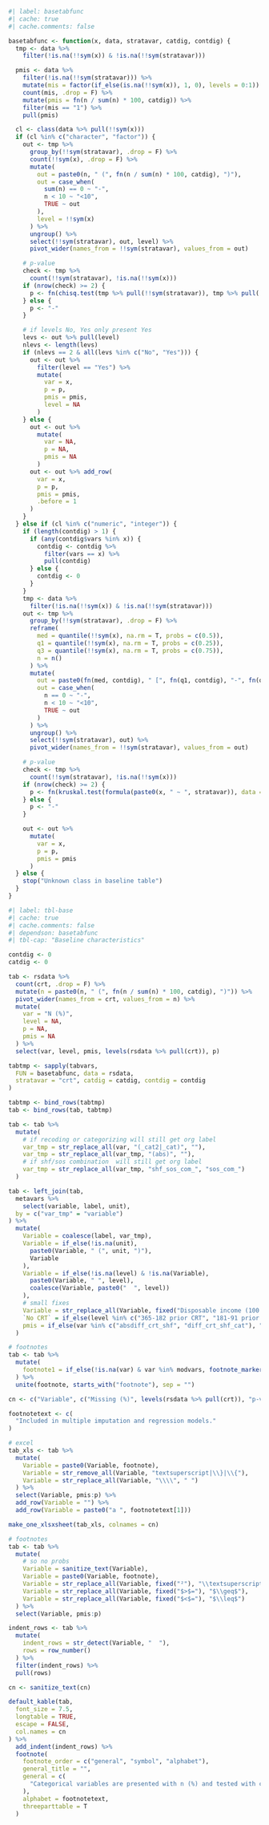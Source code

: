 ```r
#| label: basetabfunc
#| cache: true
#| cache.comments: false

basetabfunc <- function(x, data, stratavar, catdig, contdig) {
  tmp <- data %>%
    filter(!is.na(!!sym(x)) & !is.na(!!sym(stratavar)))

  pmis <- data %>%
    filter(!is.na(!!sym(stratavar))) %>%
    mutate(mis = factor(if_else(is.na(!!sym(x)), 1, 0), levels = 0:1)) %>%
    count(mis, .drop = F) %>%
    mutate(pmis = fn(n / sum(n) * 100, catdig)) %>%
    filter(mis == "1") %>%
    pull(pmis)

  cl <- class(data %>% pull(!!sym(x)))
  if (cl %in% c("character", "factor")) {
    out <- tmp %>%
      group_by(!!sym(stratavar), .drop = F) %>%
      count(!!sym(x), .drop = F) %>%
      mutate(
        out = paste0(n, " (", fn(n / sum(n) * 100, catdig), ")"),
        out = case_when(
          sum(n) == 0 ~ "-",
          n < 10 ~ "<10",
          TRUE ~ out
        ),
        level = !!sym(x)
      ) %>%
      ungroup() %>%
      select(!!sym(stratavar), out, level) %>%
      pivot_wider(names_from = !!sym(stratavar), values_from = out)

    # p-value
    check <- tmp %>%
      count(!!sym(stratavar), !is.na(!!sym(x)))
    if (nrow(check) >= 2) {
      p <- fn(chisq.test(tmp %>% pull(!!sym(stratavar)), tmp %>% pull(!!sym(x)))$p.value, p = T, dig = 3)
    } else {
      p <- "-"
    }

    # if levels No, Yes only present Yes
    levs <- out %>% pull(level)
    nlevs <- length(levs)
    if (nlevs == 2 & all(levs %in% c("No", "Yes"))) {
      out <- out %>%
        filter(level == "Yes") %>%
        mutate(
          var = x,
          p = p,
          pmis = pmis,
          level = NA
        )
    } else {
      out <- out %>%
        mutate(
          var = NA,
          p = NA,
          pmis = NA
        )
      out <- out %>% add_row(
        var = x,
        p = p,
        pmis = pmis,
        .before = 1
      )
    }
  } else if (cl %in% c("numeric", "integer")) {
    if (length(contdig) > 1) {
      if (any(contdig$vars %in% x)) {
        contdig <- contdig %>%
          filter(vars == x) %>%
          pull(contdig)
      } else {
        contdig <- 0
      }
    }
    tmp <- data %>%
      filter(!is.na(!!sym(x)) & !is.na(!!sym(stratavar)))
    out <- tmp %>%
      group_by(!!sym(stratavar), .drop = F) %>%
      reframe(
        med = quantile(!!sym(x), na.rm = T, probs = c(0.5)),
        q1 = quantile(!!sym(x), na.rm = T, probs = c(0.25)),
        q3 = quantile(!!sym(x), na.rm = T, probs = c(0.75)),
        n = n()
      ) %>%
      mutate(
        out = paste0(fn(med, contdig), " [", fn(q1, contdig), "-", fn(q3, contdig), "]"),
        out = case_when(
          n == 0 ~ "-",
          n < 10 ~ "<10",
          TRUE ~ out
        )
      ) %>%
      ungroup() %>%
      select(!!sym(stratavar), out) %>%
      pivot_wider(names_from = !!sym(stratavar), values_from = out)

    # p-value
    check <- tmp %>%
      count(!!sym(stratavar), !is.na(!!sym(x)))
    if (nrow(check) >= 2) {
      p <- fn(kruskal.test(formula(paste0(x, " ~ ", stratavar)), data = tmp)$p.value, p = T, dig = 3)
    } else {
      p <- "-"
    }

    out <- out %>%
      mutate(
        var = x,
        p = p,
        pmis = pmis
      )
  } else {
    stop("Unknown class in baseline table")
  }
}
```

```r
#| label: tbl-base
#| cache: true
#| cache.comments: false
#| dependson: basetabfunc
#| tbl-cap: "Baseline characteristics"

contdig <- 0
catdig <- 0

tab <- rsdata %>%
  count(crt, .drop = F) %>%
  mutate(n = paste0(n, " (", fn(n / sum(n) * 100, catdig), ")")) %>%
  pivot_wider(names_from = crt, values_from = n) %>%
  mutate(
    var = "N (%)",
    level = NA,
    p = NA,
    pmis = NA
  ) %>%
  select(var, level, pmis, levels(rsdata %>% pull(crt)), p)

tabtmp <- sapply(tabvars,
  FUN = basetabfunc, data = rsdata,
  stratavar = "crt", catdig = catdig, contdig = contdig
)

tabtmp <- bind_rows(tabtmp)
tab <- bind_rows(tab, tabtmp)

tab <- tab %>%
  mutate(
    # if recoding or categorizing will still get org label
    var_tmp = str_replace_all(var, "(_cat2|_cat)", ""),
    var_tmp = str_replace_all(var_tmp, "(abs)", ""),
    # if shf/sos combination  will still get org label
    var_tmp = str_replace_all(var_tmp, "shf_sos_com_", "sos_com_")
  )

tab <- left_join(tab,
  metavars %>%
    select(variable, label, unit),
  by = c("var_tmp" = "variable")
) %>%
  mutate(
    Variable = coalesce(label, var_tmp),
    Variable = if_else(!is.na(unit),
      paste0(Variable, " (", unit, ")"),
      Variable
    ),
    Variable = if_else(!is.na(level) & !is.na(Variable),
      paste0(Variable, " ", level),
      coalesce(Variable, paste0("  ", level))
    ),
    # small fixes
    Variable = str_replace_all(Variable, fixed("Disposable income (100 SEK)"), "Income"),
    `No CRT` = if_else(level %in% c("365-182 prior CRT", "181-91 prior CRT", "90-31 prior CRT", "30-0 prior CRT", "1-30 after CRT"), "-", `No CRT`),
    pmis = if_else(var %in% c("absdiff_crt_shf", "diff_crt_shf_cat"), "0", pmis)
  )

# footnotes
tab <- tab %>%
  mutate(
    footnote1 = if_else(!is.na(var) & var %in% modvars, footnote_marker_alphabet(1, format = "latex"), "")
  ) %>%
  unite(footnote, starts_with("footnote"), sep = "")

cn <- c("Variable", c("Missing (%)", levels(rsdata %>% pull(crt)), "p-value"))

footnotetext <- c(
  "Included in multiple imputation and regression models."
)

# excel
tab_xls <- tab %>%
  mutate(
    Variable = paste0(Variable, footnote),
    Variable = str_remove_all(Variable, "textsuperscript|\\}|\\{"),
    Variable = str_replace_all(Variable, "\\\\", " ")
  ) %>%
  select(Variable, pmis:p) %>%
  add_row(Variable = "") %>%
  add_row(Variable = paste0("a ", footnotetext[1]))

make_one_xlsxsheet(tab_xls, colnames = cn)

# footnotes
tab <- tab %>%
  mutate(
    # so no probs
    Variable = sanitize_text(Variable),
    Variable = paste0(Variable, footnote),
    Variable = str_replace_all(Variable, fixed("²"), "\\textsuperscript{2}"),
    Variable = str_replace_all(Variable, fixed("$>$="), "$\\geq$"),
    Variable = str_replace_all(Variable, fixed("$<$="), "$\\leq$")
  ) %>%
  select(Variable, pmis:p)

indent_rows <- tab %>%
  mutate(
    indent_rows = str_detect(Variable, "  "),
    rows = row_number()
  ) %>%
  filter(indent_rows) %>%
  pull(rows)

cn <- sanitize_text(cn)

default_kable(tab,
  font_size = 7.5,
  longtable = TRUE,
  escape = FALSE,
  col.names = cn
) %>%
  add_indent(indent_rows) %>%
  footnote(
    footnote_order = c("general", "symbol", "alphabet"),
    general_title = "",
    general = c(
      "Categorical variables are presented with n (%) and tested with chi-square test and continuous variables with median [q1-q3] and tested with Kruskal-Wallis test."
    ),
    alphabet = footnotetext,
    threeparttable = T
  )
```
